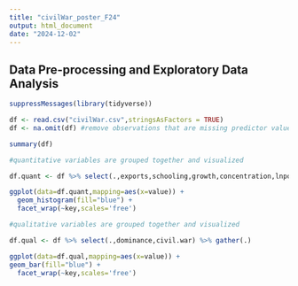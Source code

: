 ---
title: "civilWar_poster_F24"
output: html_document
date: "2024-12-02"
---
## Data Pre-processing and Exploratory Data Analysis

```{r}
suppressMessages(library(tidyverse))

df <- read.csv("civilWar.csv",stringsAsFactors = TRUE) 
df <- na.omit(df) #remove observations that are missing predictor values

summary(df)
```


```{r}
#quantitative variables are grouped together and visualized

df.quant <- df %>% select(.,exports,schooling,growth,concentration,lnpop,fractionalization) %>% gather(.)

ggplot(data=df.quant,mapping=aes(x=value)) + 
  geom_histogram(fill="blue") + 
  facet_wrap(~key,scales='free')
```

```{r}
#qualitative variables are grouped together and visualized 

df.qual <- df %>% select(.,dominance,civil.war) %>% gather(.)

ggplot(data=df.qual,mapping=aes(x=value)) +
geom_bar(fill="blue") + 
  facet_wrap(~key,scales='free')

```

```{r}

```